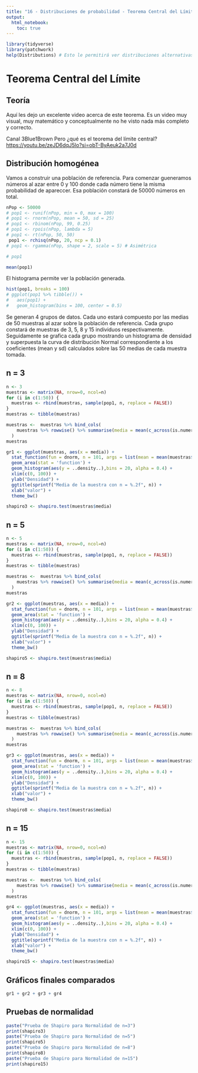 ```yaml
---
title: "16 - Distribuciones de probabilidad - Teorema Central del Límite"
output: 
  html_notebook: 
    toc: true
---
```


```r
library(tidyverse)
library(patchwork)
help(Distributions) # Esto le permitirá ver distribuciones alternativas
```

# Teorema Central del Límite

## Teoría

Aquí les dejo un excelente video acerca de este teorema. Es un video muy visual, muy matemático y conceptualmente no he visto nada más completo y correcto.

Canal 3Blue1Brown
Pero ¿qué es el teorema del límite central?
<https://youtu.be/zeJD6dqJ5lo?si=obT-ByAeuk2a7J0d>

## Distribución homogénea

Vamos a construir una población de referencia. Para comenzar gueneramos números al azar entre 0 y 100 donde cada número tiene la misma probabilidad de apareccer. Esa población constará de 50000 números en total.

```r
nPop <- 50000
# pop1 <- runif(nPop, min = 0, max = 100)
# pop1 <- rnorm(nPop, mean = 50, sd = 25)
# pop1 <- rbinom(nPop, 99, 0.25)
# pop1 <- rpois(nPop, lambda = 5)
# pop1 <- rt(nPop, 50, 50)
 pop1 <- rchisq(nPop, 20, ncp = 0.1)
# pop1 <- rgamma(nPop, shape = 2, scale = 5) # Asimétrica
```

```r
# pop1
```

```r
mean(pop1)
```



El histograma permite ver la población generada.

```r
hist(pop1, breaks = 100)
# ggplot(pop1 %>% tibble()) +
#   aes(pop1) +
#   geom_histogram(bins = 100, center = 0.5)
```

Se generan 4 grupos de datos. Cada uno estará compuesto por las medias de 50 muestras al azar sobre la población de referencia. Cada grupo constará de muestras de 3, 5, 8 y 15 individuos respectivamente. Seguidamente se grafica cada grupo mostrando un histograma de densidad y superpuesta la curva de distribución Normal correspondiente a los coeficientes (mean y sd) calculados sobre las 50 medias de cada muestra tomada.

## n = 3

```r
n <- 3
muestras <- matrix(NA, nrow=0, ncol=n)
for (i in c(1:50)) {
  muestras <- rbind(muestras, sample(pop1, n, replace = FALSE))
}
muestras <- tibble(muestras)

muestras <-  muestras %>% bind_cols(
    muestras %>% rowwise() %>% summarise(media = mean(c_across(is.numeric)))
  )
muestras
```


```r
gr1 <- ggplot(muestras, aes(x = media)) + 
  stat_function(fun = dnorm, n = 101, args = list(mean = mean(muestras$media), sd = sd(muestras$media))) +
  geom_area(stat = 'function') +
  geom_histogram(aes(y = ..density..),bins = 20, alpha = 0.4) +
  xlim(c(0, 100)) +
  ylab("Densidad") + 
  ggtitle(sprintf("Media de la muestra con n = %.2f", n)) + 
  xlab("valor") + 
  theme_bw()
```

```r
shapiro3 <- shapiro.test(muestras$media)
```

## n = 5

```r
n <- 5
muestras <- matrix(NA, nrow=0, ncol=n)
for (i in c(1:50)) {
  muestras <- rbind(muestras, sample(pop1, n, replace = FALSE))
}
muestras <- tibble(muestras)

muestras <-  muestras %>% bind_cols(
    muestras %>% rowwise() %>% summarise(media = mean(c_across(is.numeric)))
  )
muestras
```

```r
gr2 <- ggplot(muestras, aes(x = media)) + 
  stat_function(fun = dnorm, n = 101, args = list(mean = mean(muestras$media), sd = sd(muestras$media))) +
  geom_area(stat = 'function') +
  geom_histogram(aes(y = ..density..),bins = 20, alpha = 0.4) +
  xlim(c(0, 100)) +
  ylab("Densidad") + 
  ggtitle(sprintf("Media de la muestra con n = %.2f", n)) + 
  xlab("valor") + 
  theme_bw()
```

```r
shapiro5 <- shapiro.test(muestras$media)
```

## n = 8

```r
n <- 8
muestras <- matrix(NA, nrow=0, ncol=n)
for (i in c(1:50)) {
  muestras <- rbind(muestras, sample(pop1, n, replace = FALSE))
}
muestras <- tibble(muestras)

muestras <-  muestras %>% bind_cols(
    muestras %>% rowwise() %>% summarise(media = mean(c_across(is.numeric)))
  )
muestras
```
```r
gr3 <- ggplot(muestras, aes(x = media)) + 
  stat_function(fun = dnorm, n = 101, args = list(mean = mean(muestras$media), sd = sd(muestras$media))) +
  geom_area(stat = 'function') +
  geom_histogram(aes(y = ..density..),bins = 20, alpha = 0.4) +
  xlim(c(0, 100)) +
  ylab("Densidad") + 
  ggtitle(sprintf("Media de la muestra con n = %.2f", n)) + 
  xlab("valor") + 
  theme_bw()
```

```r
shapiro8 <- shapiro.test(muestras$media)
```

## n = 15

```r
n <- 15
muestras <- matrix(NA, nrow=0, ncol=n)
for (i in c(1:50)) {
  muestras <- rbind(muestras, sample(pop1, n, replace = FALSE))
}
muestras <- tibble(muestras)

muestras <-  muestras %>% bind_cols(
    muestras %>% rowwise() %>% summarise(media = mean(c_across(is.numeric)))
  )
muestras
```
```r
gr4 <- ggplot(muestras, aes(x = media)) + 
  stat_function(fun = dnorm, n = 101, args = list(mean = mean(muestras$media), sd = sd(muestras$media))) +
  geom_area(stat = 'function') +
  geom_histogram(aes(y = ..density..),bins = 20, alpha = 0.4) +
  xlim(c(0, 100)) +
  ylab("Densidad") + 
  ggtitle(sprintf("Media de la muestra con n = %.2f", n)) + 
  xlab("valor") + 
  theme_bw()
```

```r
shapiro15 <- shapiro.test(muestras$media)
```

## Gráficos finales comparados

```r
gr1 + gr2 + gr3 + gr4
```


## Pruebas de normalidad

```r
paste("Prueba de Shapiro para Normalidad de n=3")
print(shapiro3)
paste("Prueba de Shapiro para Normalidad de n=5")
print(shapiro5)
paste("Prueba de Shapiro para Normalidad de n=8")
print(shapiro8)
paste("Prueba de Shapiro para Normalidad de n=15")
print(shapiro15)
```

